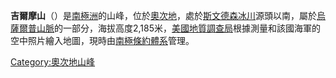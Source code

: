 {{coord|70|28|S|159|46|E|display=title}}

'''吉爾摩山'''（{{lang-en|Mount Gillmor}}）是[[南極洲|南極洲]]的山峰，位於[[奧次地|奧次地]]，處於[[斯文德森冰川|斯文德森冰川]]源頭以南，屬於[[烏薩爾普山脈|烏薩爾普山脈]]的一部分，海拔高度2,185米，[[美國地質調查局|美國地質調查局]]根據測量和該國海軍的空中照片繪入地圖，現時由[[南極條約體系|南極條約體系]]管理。

{{DEFAULTSORT:Mount Gillmor}}
[[Category:奧次地山峰|Category:奧次地山峰]]


{{OatesLand-geo-stub}}